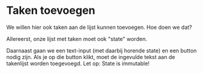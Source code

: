 # Taken toevoegen

We willen hier ook taken aan de lijst kunnen toevoegen. Hoe doen we dat?

Allereerst, onze lijst met taken moet ook "state" worden.

Daarnaast gaan we een text-input (met daarbij horende state) en een button nodig zijn. Als
je op die button klikt, moet de ingevulde tekst aan de takenlijst worden toegevoegd. Let op:
State is immutable!

